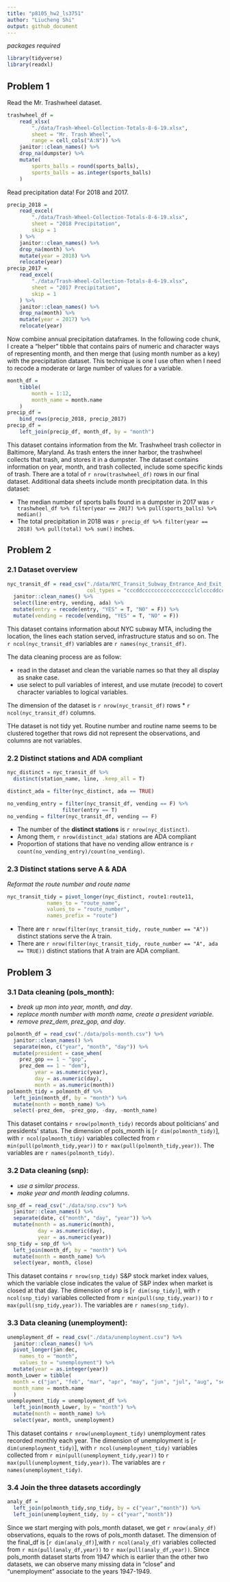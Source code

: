 ```yaml
---
title: "p8105_hw2_ls3751"
author: "Liucheng Shi"
output: github_document
---
```


_packages required_
```r
library(tidyverse)
library(readxl)
```


## Problem 1

Read the Mr. Trashwheel dataset. 

```r
trashwheel_df = 
	read_xlsx(
		"./data/Trash-Wheel-Collection-Totals-8-6-19.xlsx",
		sheet = "Mr. Trash Wheel",
		range = cell_cols("A:N")) %>% 
	janitor::clean_names() %>% 
	drop_na(dumpster) %>% 
	mutate(
		sports_balls = round(sports_balls),
		sports_balls = as.integer(sports_balls)
	)
```

Read precipitation data! For 2018 and 2017. 

```r
precip_2018 = 
	read_excel(
		"./data/Trash-Wheel-Collection-Totals-8-6-19.xlsx",
		sheet = "2018 Precipitation",
		skip = 1
	) %>% 
	janitor::clean_names() %>% 
	drop_na(month) %>% 
	mutate(year = 2018) %>% 
	relocate(year)
precip_2017 = 
	read_excel(
		"./data/Trash-Wheel-Collection-Totals-8-6-19.xlsx",
		sheet = "2017 Precipitation",
		skip = 1
	) %>% 
	janitor::clean_names() %>% 
	drop_na(month) %>% 
	mutate(year = 2017) %>% 
	relocate(year)
```

Now combine annual precipitation dataframes. In the following code chunk, I create a "helper" tibble that contains pairs of numeric and character ways of representing month, and then merge that (using month number as a key) with the precipitation dataset. This technique is one I use often when I need to recode a moderate or large number of values for a variable. 

```r
month_df = 
	tibble(
		month = 1:12,
		month_name = month.name
	)
precip_df = 
	bind_rows(precip_2018, precip_2017)
precip_df =
	left_join(precip_df, month_df, by = "month")
```

This dataset contains information from the Mr. Trashwheel trash collector in Baltimore, Maryland. As trash enters the inner harbor, the trashwheel collects that trash, and stores it in a dumpster. The dataset contains information on year, month, and trash collected, include some specific kinds of trash. There are a total of `r nrow(trashwheel_df)` rows in our final dataset. Additional data sheets include month precipitation data. In this dataset:

* The median number of sports balls found in a dumpster in 2017 was `r trashwheel_df %>% filter(year == 2017) %>% pull(sports_balls) %>% median()`
* The total precipitation in 2018 was `r precip_df %>% filter(year == 2018) %>% pull(total) %>% sum()` inches.



## Problem 2

### 2.1 Dataset overview

```r
nyc_transit_df = read_csv("./data/NYC_Transit_Subway_Entrance_And_Exit_Data.csv", 
                          col_types = "cccddccccccccccccccccclclcccddcc") %>% 
  janitor::clean_names() %>% 
  select(line:entry, vending, ada) %>% 
  mutate(entry = recode(entry, "YES" = T, "NO" = F)) %>% 
  mutate(vending = recode(vending, "YES" = T, "NO" = F))
```

This dataset contains information about NYC subway MTA, including the location, the lines each station served, infrastructure status and so on. The `r ncol(nyc_transit_df)` variables are `r names(nyc_transit_df)`.

The data cleaning process are as follow:

*   read in the dataset and clean the variable names so that they all display as snake case.
*   use select to pull variables of interest, and use mutate (recode) to covert character variables to logical variables.

The dimension of the dataset is `r nrow(nyc_transit_df)` rows * `r ncol(nyc_transit_df)` columns. 

THe dataset is not tidy yet. Routine number and routine name seems to be clustered together that rows did not represent the observations, and columns are not variables.



### 2.2 Distinct stations and ADA compliant

```r
nyc_distinct = nyc_transit_df %>% 
  distinct(station_name, line, .keep_all = T)

distinct_ada = filter(nyc_distinct, ada == TRUE)

no_vending_entry = filter(nyc_transit_df, vending == F) %>%
                  filter(entry == T)
no_vending = filter(nyc_transit_df, vending == F)
```

*   The number of the __distinct stations__ is `r nrow(nyc_distinct)`.
*   Among them, `r nrow(distinct_ada)` stations are ADA compliant
*   Proportion of stations that have no vending allow entrance is `r count(no_vending_entry)/count(no_vending)`.


### 2.3 Distinct stations serve A & ADA

_Reformat the route number and route name_

```r
nyc_transit_tidy = pivot_longer(nyc_distinct, route1:route11,
             names_to = "route_name",
             values_to = "route_number",
             names_prefix = "route")
```

*   There are `r nrow(filter(nyc_transit_tidy, route_number == "A"))` distinct stations serve the A train.  
*   There are `r nrow(filter(nyc_transit_tidy, route_number == "A", ada == TRUE))` distinct stations that A train are ADA compliant.



## Problem 3

### 3.1 Data cleaning (pols_month):

*   _break up mon into year, month, and day_.
*   _replace month number with month name, create a president variable_. 
*   _remove prez_dem, prez_gop, and day_.

```r
polmonth_df = read_csv("./data/pols-month.csv") %>% 
  janitor::clean_names() %>% 
  separate(mon, c("year", "month", "day")) %>% 
  mutate(president = case_when(
    prez_gop == 1 ~ "gop",
    prez_dem == 1 ~ "dem"),
         year = as.numeric(year),
         day = as.numeric(day),
         month = as.numeric(month))
polmonth_tidy = polmonth_df %>% 
  left_join(month_df, by = "month") %>% 
  mutate(month = month_name) %>% 
  select(-prez_dem, -prez_gop, -day, -month_name)
```

This dataset contains `r nrow(polmonth_tidy)` records about politicians' and presidents' status. 
The dimension of pols_month is [`r dim(polmonth_tidy)`], with `r ncol(polmonth_tidy)` variables collected from `r min(pull(polmonth_tidy,year))` to `r max(pull(polmonth_tidy,year))`.
The variables are `r names(polmonth_tidy)`.

### 3.2 Data cleaning (snp):

*   _use a similar process_.
*   _make year and month leading columns_.

```r
snp_df = read_csv("./data/snp.csv") %>% 
  janitor::clean_names() %>% 
  separate(date, c("month", "day", "year")) %>% 
  mutate(month = as.numeric(month), 
          day = as.numeric(day), 
          year = as.numeric(year))
snp_tidy = snp_df %>% 
  left_join(month_df, by = "month") %>% 
  mutate(month = month_name) %>% 
  select(year, month, close)
```

This dataset contains `r nrow(snp_tidy)` S&P stock market index values, which the variable close indicates the value of S&P index when market is closed at that day. 
The dimension of snp is [`r dim(snp_tidy)`], with `r ncol(snp_tidy)` variables collected from `r min(pull(snp_tidy,year))` to `r max(pull(snp_tidy,year))`.
The variables are `r names(snp_tidy)`.

### 3.3 Data cleaning (unemployment):

```r
unemployment_df = read_csv("./data/unemployment.csv") %>% 
  janitor::clean_names() %>% 
  pivot_longer(jan:dec,
    names_to = "month",
    values_to = "unemployment") %>% 
  mutate(year = as.integer(year))
month_Lower = tibble(
  month = c("jan", "feb", "mar", "apr", "may", "jun", "jul", "aug", "sep", "oct", "nov", "dec"),
  month_name = month.name
  )
unemployment_tidy = unemployment_df %>% 
  left_join(month_Lower, by = "month") %>% 
  mutate(month = month_name) %>% 
  select(year, month, unemployment)
```

This dataset contains `r nrow(unemployment_tidy)` unemployment rates recorded monthly each year. 
The dimension of unemployment is [`r dim(unemployment_tidy)`], with `r ncol(unemployment_tidy)` variables collected from `r min(pull(unemployment_tidy,year))` to `r max(pull(unemployment_tidy,year))`.
The variables are `r names(unemployment_tidy)`.

### 3.4 Join the three datasets accordingly

```r
analy_df = 
  left_join(polmonth_tidy,snp_tidy, by = c("year","month")) %>% 
  left_join(unemployment_tidy, by = c("year","month"))
```


Since we start merging with pols_month dataset, we get `r nrow(analy_df)` observations, equals to the rows of pols_month dataset. 
The dimension of the final_df is [`r dim(analy_df)`],with `r ncol(analy_df)` variables collected from `r min(pull(analy_df,year))` to `r max(pull(analy_df,year))`. Since pols_month dataset starts from 1947 which is earlier than the other two datasets, we can observe many missing data in "close" and "unemployment" associate to the years 1947-1949.

